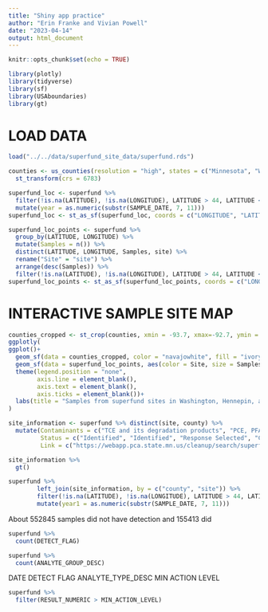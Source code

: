 ```yaml
---
title: "Shiny app practice"
author: "Erin Franke and Vivian Powell"
date: "2023-04-14"
output: html_document
---
```


```r
knitr::opts_chunk$set(echo = TRUE)
```

```r
library(plotly)
library(tidyverse)
library(sf)
library(USAboundaries)
library(gt)
```

# LOAD DATA

```r
load("../../data/superfund_site_data/superfund.rds")

counties <- us_counties(resolution = "high", states = c("Minnesota", "Wisconsin")) %>%
  st_transform(crs = 6783)

superfund_loc <- superfund %>%
  filter(!is.na(LATITUDE), !is.na(LONGITUDE), LATITUDE > 44, LATITUDE < 46, LONGITUDE < -92, LONGITUDE > -94) %>%
  mutate(year = as.numeric(substr(SAMPLE_DATE, 7, 11)))
superfund_loc <- st_as_sf(superfund_loc, coords = c("LONGITUDE", "LATITUDE"), crs = 6783)

superfund_loc_points <- superfund %>%
  group_by(LATITUDE, LONGITUDE) %>%
  mutate(Samples = n()) %>%
  distinct(LATITUDE, LONGITUDE, Samples, site) %>%
  rename("Site" = "site") %>%
  arrange(desc(Samples)) %>%
  filter(!is.na(LATITUDE), !is.na(LONGITUDE), LATITUDE > 44, LATITUDE < 46, LONGITUDE < -92, LONGITUDE > -94)
superfund_loc_points <- st_as_sf(superfund_loc_points, coords = c("LONGITUDE", "LATITUDE"), crs = 6783)
```

# INTERACTIVE SAMPLE SITE MAP


```r
counties_cropped <- st_crop(counties, xmin = -93.7, xmax=-92.7, ymin = 44.72, ymax=45.15)
ggplotly(
ggplot()+
  geom_sf(data = counties_cropped, color = "navajowhite", fill = "ivory", size = 0.5)+
  geom_sf(data = superfund_loc_points, aes(color = Site, size = Samples), alpha = 0.5)+
  theme(legend.position = "none", 
        axis.line = element_blank(), 
        axis.text = element_blank(), 
        axis.ticks = element_blank())+
  labs(title = "Samples from superfund sites in Washington, Hennepin, and Ramsey Counties")
)
```

```r
site_information <- superfund %>% distinct(site, county) %>%
  mutate(Contaminants = c("TCE and its degradation products", "PCE, PFAS, TCE", "TCE and its degradation products", "PCP, PAHs, dioxins/furans", "PCP and its degradation products", "TCE and its degradation products", "PCE, TCE, DCE, VC", "Arsenic", "SVOCs, metals, organochlorine pesticides, VOCs, PCBs, DRO, PFAS", "TCE", "PCE and its degradation products", "VC, VOCs", "PCE and its degradation products", "Chlorinated VOCs, TCE and its degradation products", "PCE and its degradation products", "PCP, arsenic, chromium, PAHs, dioxins", "BTEX, PAHs", "BTEX, trimethylbenzenes, isopropyl ether, PFAS", "PFAS", "PCE and its degradation products", "chlorinated solvents, including TCE, cis-DCE, and vinyl chloride", "PAHs", "VOCs including PCE, TCE, DCE, VC", "PCE and its degradation products, including TCE, cis-1,2-DCE, and VC", "TCE", "TCE and its degradation products", "TCE, cyanide, and several heavy metals", "VOCs, lead, PCBs, PAHs", "PFAS", "TCE and its degradation products", "PCE, TCE, PFAS", "PCE, TCE", "PCE", "PCE and its degradation products"),
         Status = c("Identified", "Identified", "Response Selected", "Complete", "Response Implemented", "Identified", "Response Selected", "Response Implemented", "Investigation", "Response Selected", "Identified", "Response Selected", "Identified", "Response Implemented", "Identified", "Response Implemented", "Response Implemented", "Response Implemented", "Response Implemented", "Response Implemented", "Investigation", "Investigation", "Identified", "Response Implemented", "Identified", "Identified", "Implemented", "Investigation", "Response Implemented", "Response Implemented", "Investigation", "Identified", "Identified", "Response Implemented"), 
         Link = c("https://webapp.pca.state.mn.us/cleanup/search/superfund?text=Arcade%20%26%20Hawthorne%20Ave%20E&siteId=213687-AREA0000000001", "https://webapp.pca.state.mn.us/cleanup/search/superfund?text=ASHLAND%20OIL%20-%20PARK%20PENTA&siteId=192580-AREA0000000004", "https://webapp.pca.state.mn.us/cleanup/search/superfund?siteId=21451-AREA0000000002", "https://webapp.pca.state.mn.us/cleanup/search/superfund?text=BELL%20LUMBER%20%26%20POLE%20COMPANY&siteId=196669-AREA0000000002", "https://webapp.pca.state.mn.us/cleanup/search/superfund?text=Cedar%20Services&siteId=187060-AREA0000000004", "https://webapp.pca.state.mn.us/cleanup/search/superfund?text=Centerville%20Road%20Site&siteId=197192-AREA0000000002", "https://webapp.pca.state.mn.us/cleanup/search/superfund?text=CHEMICAL%20MARKETING%20CORP%20OF%20AMERICA&siteId=34000-AREA0000000003", "https://webapp.pca.state.mn.us/cleanup/search/superfund?text=CMC%20Heartland%20Lite%20Yard&siteId=195132-AREA0000000002", "https://webapp.pca.state.mn.us/cleanup/search/superfund?text=Fish%20Hatchery%20Dump&siteId=208492-AREA0000000003", "https://webapp.pca.state.mn.us/cleanup/search/superfund?siteId=102356-AREA0000000002", "https://webapp.pca.state.mn.us/cleanup/search/superfund?text=Gold%20Eagle%20Cleaners%20–%20Richfield&siteId=108010-AREA0000000003", "https://webapp.pca.state.mn.us/cleanup/search/superfund?text=HIGHWAY%2096%20DUMP&siteId=190060-AREA0000000002", "https://webapp.pca.state.mn.us/cleanup/search/superfund?text=Hmong%20American%20Shopping%20Center%2FPilgrim&siteId=104343-AREA0000000001", "https://webapp.pca.state.mn.us/cleanup/search/superfund?text=LAKELAND%20GROUND%20WATER%20CONTAMINATION&siteId=195554-AREA0000000001", "https://webapp.pca.state.mn.us/cleanup/search/superfund?text=55th%20St%20%26%20Lyndale%20Ave%20S&siteId=213688-AREA0000000001", "https://webapp.pca.state.mn.us/cleanup/search/superfund?text=Macgillis%20and%20Gibbs%20Waste%20Site&siteId=195905-AREA0000000002", "https://webapp.pca.state.mn.us/cleanup/search/superfund?text=MINNEGASCO%20%20OU-2%20Groundwater&siteId=186829-AREA0000000001", "https://webapp.pca.state.mn.us/cleanup/search/superfund?text=3M%20OAKDALE%20DUMP%20SITES&siteId=185391-AREA0000000003", "https://webapp.pca.state.mn.us/cleanup/search/superfund?text=PIG%27S%20EYE%20LANDFILL&siteId=197401-AREA0000000002", "https://webapp.pca.state.mn.us/cleanup/search/superfund?text=Pilgrim%20Cleaners&siteId=19408-AREA0000000001", "https://webapp.pca.state.mn.us/cleanup/search/superfund?text=Precision%20Plating%20Inc&siteId=4292-AREA0000000002", "https://webapp.pca.state.mn.us/cleanup/search/superfund?text=REILLY%20TAR%20%26%20CHEM%20SAINT%20LOUIS%20PARK&siteId=193787-AREA0000000002", "https://webapp.pca.state.mn.us/cleanup/search/superfund?siteId=189593-AREA0000000002", "https://webapp.pca.state.mn.us/cleanup/search/superfund?text=SCHLOFF%20CHEMICAL%20(SF)&siteId=193207-AREA0000000002", "https://webapp.pca.state.mn.us/cleanup/search/superfund?text=SOUTHEAST%20HENNEPIN%20AREA%20GROUNDWATER%20%26%20VAPOR%20SITE&siteId=213685-AREA0000000001", "https://webapp.pca.state.mn.us/cleanup/search/superfund?text=SPRING%20PARK%20MUNICIPAL%20WELLS&siteId=88053-AREA0000000003", "https://webapp.pca.state.mn.us/cleanup/search/superfund?text=SUPERIOR%20PLATING%20INC%20(SF)&siteId=2555-AREA0000000004", "https://webapp.pca.state.mn.us/cleanup/search/superfund?siteId=47112-AREA0000000014", "https://webapp.pca.state.mn.us/cleanup/search/superfund?text=3M%20CHEMOLITE&siteId=1163-AREA0000000005", "https://webapp.pca.state.mn.us/cleanup/search/superfund?text=TONKA%20MAIN%20PLANT&siteId=22434-AREA0000000002", "https://webapp.pca.state.mn.us/cleanup/search/superfund?text=UNIVERSAL%20PLATING&siteId=23769-AREA0000000006", "https://webapp.pca.state.mn.us/cleanup/search/superfund?text=UNIVERSITY%20AVE%20%26%20PASCAL%20ST&siteId=213689-AREA0000000001", "https://webapp.pca.state.mn.us/cleanup/search/superfund?siteId=213683-AREA0000000001", "https://webapp.pca.state.mn.us/cleanup/search/superfund?text=WHITE%20WAY%20CLEANERS%20(SF)&siteId=103215-AREA0000000002"))
```

```r
site_information %>%
  gt()
```

```r
superfund %>%
        left_join(site_information, by = c("county", "site")) %>%
        filter(!is.na(LATITUDE), !is.na(LONGITUDE), LATITUDE > 44, LATITUDE < 46, LONGITUDE < -92, LONGITUDE > -94) %>%
        mutate(year1 = as.numeric(substr(SAMPLE_DATE, 7, 11)))
```

About 552845 samples did not have detection and 155413 did

```r
superfund %>%
  count(DETECT_FLAG)
```

```r
superfund %>%
  count(ANALYTE_GROUP_DESC)
```

DATE
DETECT FLAG
ANALYTE_TYPE_DESC
MIN ACTION LEVEL

```r
superfund %>%
  filter(RESULT_NUMERIC > MIN_ACTION_LEVEL)
```

